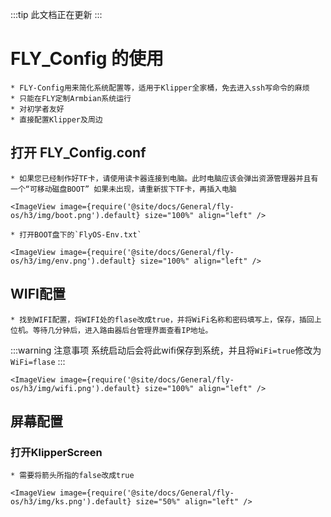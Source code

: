 
:::tip
此文档正在更新
:::


# FLY_Config 的使用

    * FLY-Config用来简化系统配置等，适用于Klipper全家桶，免去进入ssh写命令的麻烦
    * 只能在FLY定制Armbian系统运行
    * 对初学者友好
    * 直接配置Klipper及周边

## 打开 FLY_Config.conf

    * 如果您已经制作好TF卡，请使用读卡器连接到电脑。此时电脑应该会弹出资源管理器并且有一个“可移动磁盘BOOT” 如果未出现，请重新拔下TF卡，再插入电脑

    <ImageView image={require('@site/docs/General/fly-os/h3/img/boot.png').default} size="100%" align="left" />

    * 打开BOOT盘下的`FlyOS-Env.txt`

    <ImageView image={require('@site/docs/General/fly-os/h3/img/env.png').default} size="100%" align="left" />

## WIFI配置

    * 找到WIFI配置，将WIFI处的flase改成true，并将WiFi名称和密码填写上，保存，插回上位机。等待几分钟后，进入路由器后台管理界面查看IP地址。

:::warning 注意事项
系统启动后会将此wifi保存到系统，并且将`WiFi=true`修改为`WiFi=flase`
:::

    <ImageView image={require('@site/docs/General/fly-os/h3/img/wifi.png').default} size="100%" align="left" />

## 屏幕配置

### 打开KlipperScreen

    * 需要将箭头所指的false改成true

    <ImageView image={require('@site/docs/General/fly-os/h3/img/ks.png').default} size="50%" align="left" />
